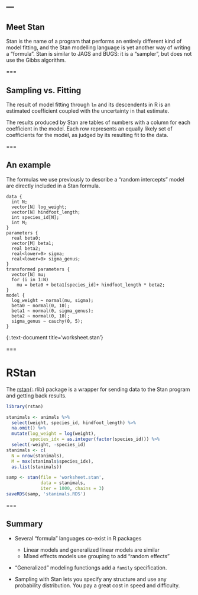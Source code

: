 ---
---

## Meet Stan

Stan is the name of a program that performs an entirely different kind of model fitting, and the Stan modelling language is yet another way of writing a "formula". Stan is similar to JAGS and BUGS: it is a "sampler", but does not use the Gibbs algorithm.

===

## Sampling vs. Fitting

The result of model fitting through `lm` and its descendents in R is an estimated coefficient coupled with the uncertainty in that estimate.

The results produced by Stan are tables of numbers with a column for each coefficient in the model. Each row represents an equally likely set of coefficients for the model, as judged by its resulting fit to the data.

===

## An example

The formulas we use previously to describe a "random intercepts" model are directly included in a Stan formula.

```
data {
  int N;
  vector[N] log_weight;
  vector[N] hindfoot_length;
  int species_id[N];
  int M;
} 
parameters {
  real beta0;
  vector[M] beta1;
  real beta2;
  real<lower=0> sigma;
  real<lower=0> sigma_genus;
}
transformed parameters {
  vector[N] mu;
  for (i in 1:N)
    mu = beta0 + beta1[species_id]+ hindfoot_length * beta2;
}
model {
  log_weight ~ normal(mu, sigma);
  beta0 ~ normal(0, 10);
  beta1 ~ normal(0, sigma_genus);
  beta2 ~ normal(0, 10);
  sigma_genus ~ cauchy(0, 5);
}
```
{:.text-document title='worksheet.stan'}

===

# RStan

The [rstan](){:.rlib} package is a wrapper for sending data to the Stan program and getting back results.

```r
library(rstan)

stanimals <- animals %>%
  select(weight, species_id, hindfoot_length) %>%
  na.omit() %>%
  mutate(log_weight = log(weight),
         species_idx = as.integer(factor(species_id))) %>%
  select(-weight, -species_id)
stanimals <- c(
  N = nrow(stanimals),
  M = max(stanimals$species_idx),
  as.list(stanimals))

samp <- stan(file = 'worksheet.stan',
             data = stanimals,
             iter = 1000, chains = 3)
saveRDS(samp, 'stanimals.RDS')
````

===

## Summary

- Several "formula" languages co-exist in R packages
  - Linear models and generalized linear models are similar
  - Mixed effects models use grouping to add "random effects"

- "Generalized" modeling functiongs add a `family` specification.

- Sampling with Stan lets you specify any structure and use any probability distribution. You pay a great cost in speed and difficulty.
